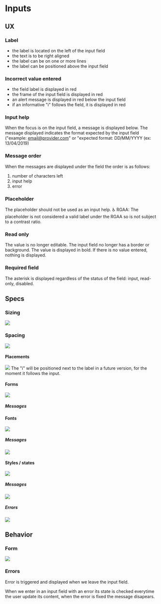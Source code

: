 # Inputs

## UX

### Label

- the label is located on the left of the input field
- the text is to be right aligned
- the label can be on one or more lines
- the label can be positioned above the input field

### Incorrect value entered

- the field label is displayed in red
- the frame of the input field is displayed in red
- an alert message is displayed in red below the input field
- if an informative "i" follows the field, it is displayed in red

### Input help

When the focus is on the input field, a message is displayed below.
The message displayed indicates the format expected by the input field ("example: email@provider.com" or "expected format: DD/MM/YYYY (ex: 13/04/2019)

### Message order

When the messages are displayed under the field the order is as follows:

1. number of characters left
2. input help
3. error

### Placeholder

The placeholder should not be used as an input help.
♿ RGAA: The placeholder is not considered a valid label under the RGAA so is not subject to a contrast ratio.

### Read only

The value is no longer editable.
The input field no longer has a border or background.
The value is displayed in bold.
If there is no value entered, nothing is displayed.

### Required field

The asterisk is displayed regardless of the status of the field: input, read-only, disabled.

## Specs

### Sizing

![](./inputs/doc/img/mg-input-base-sizing.png)

### Spacing

![](./inputs/doc/img/mg-input-base-spacing.png)

#### Placements

![](./inputs/doc/img/mg-input-base-alignments.png)
The "i" will be positioned next to the label in a future version, for the moment it follows the input.

#### Forms

![](./inputs/doc/img/mg-input-base-shapes.png)

##### Messages

#### Fonts

![](./inputs/doc/img/mg-input-base-fonts.png)

##### Messages

![](./inputs/doc/img/mg-input-base-messages-fonts.png)

#### Styles / states

![](./inputs/doc/img/mg-input-base-styles.png)

##### Messages

![](./inputs/doc/img/mg-input-base-messages.png)

##### Errors

![](./inputs/doc/img/mg-input-base-errors.png)

## Behavior

### Form

![](./inputs/doc/img/mg-input-behavior.png)

### Errors

Error is triggered and displayed when we leave the input field.

When we enter in an input field with an error its state is checked everytime the user update its content, when the error is fixed the message disapears.
